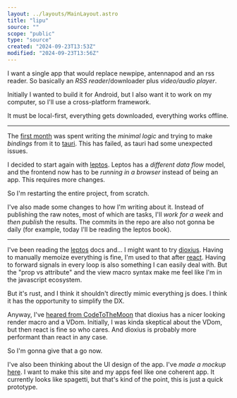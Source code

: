 ```yaml
---
layout: ../layouts/MainLayout.astro
title: "lipu"
source: ""
scope: "public"
type: "source"
created: "2024-09-23T13:53Z"
modified: "2024-09-23T13:56Z"
---
```



<NoteMeta name="lipu-idea" source="" scope="public" type="main" created="2024-08-05T15:22Z" modified="2024-08-05T15:28Z" />

I want a single app that would replace newpipe, antennapod and an rss reader. So basically an *RSS reader*/downloader plus *video/audio player*.

Initially I wanted to build it for Android, but I also want it to work on my computer, so I'll use a cross-platform framework.

It must be local-first, everything gets downloaded, everything works offline.

---

<NoteMeta name="restarting-lipu" source="" scope="public" type="main" created="2024-09-23T13:56Z" modified="2024-09-23T14:03Z" />

The [first month](/lipu-old-devlog) was spent writing the *minimal logic* and trying to make *bindings* from it to [tauri](/tauri). This has failed, as tauri had some unexpected issues.

I decided to start again with [leptos](/leptos). Leptos has a *different data flow* model, and the frontend now has to be *running in a browser* instead of being an app. This requires more changes.

So I'm restarting the entire project, from scratch.

I've also made some changes to how I'm writing about it. Instead of publishing the raw notes, most of which are tasks, I'll *work for a week* and *then publish* the results. The commits in the repo are also not gonna be daily (for example, today I'll be reading the leptos book).

---

<NoteMeta name="log-week-0" source="" scope="public" type="main" created="2024-09-29T04:52Z" modified="2024-09-30T12:18Z" />

I've been reading the [leptos](/leptos) docs and... I might want to try [dioxius](/dioxius). Having to manually memoize everything is fine, I'm used to that after [react](/react). Having to forward signals in every loop is also something I can easily deal with. But the "prop vs attribute" and the view macro syntax make me feel like I'm in the javascript ecosystem.

But it's rust, and I think it shouldn't directly mimic everything js does. I think it has the opportunity to simplify the DX.

Anyway, I've [heared from CodeToTheMoon](https://youtu.be/tq3-M7QJiWg) that dioxius has a nicer looking render macro and a VDom. Initially, I was kinda skeptical about the VDom, but then react is fine so who cares. And dioxius is probably more performant than react in any case.

So I'm gonna give that a go now.

I've also been thinking about the UI design of the app. I've *made a mockup* [here](/lipu-mockup). I want to make this site and my apps feel like one coherent app. It currently looks like spagetti, but that's kind of the point, this is just a quick prototype.